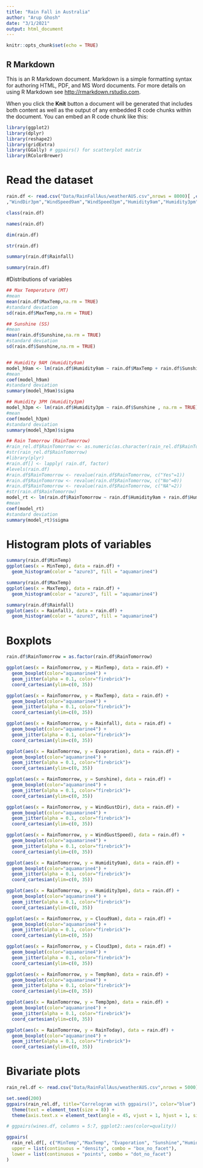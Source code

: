 ```yaml
---
title: "Rain Fall in Australia"
author: "Arup Ghosh"
date: "3/1/2021"
output: html_document
---
```


```r
knitr::opts_chunk$set(echo = TRUE)
```

## R Markdown

This is an R Markdown document. Markdown is a simple formatting syntax for authoring HTML, PDF, and MS Word documents. For more details on using R Markdown see <http://rmarkdown.rstudio.com>.

When you click the **Knit** button a document will be generated that includes both content as well as the output of any embedded R code chunks within the document. You can embed an R code chunk like this:

```r
library(ggplot2)
library(dplyr)
library(reshape2)
library(gridExtra)
library(GGally) # ggpairs() for scatterplot matrix
library(RColorBrewer)
```

# Read the dataset

```r
rain.df <- read.csv("Data/RainFallAus/weatherAUS.csv",nrows = 8000)[ ,c("Location","MinTemp","MaxTemp","Rainfall", "Evaporation", "Sunshine","WindGustDir","WindGustSpeed", "WindDir9am"   
,"WindDir3pm","WindSpeed9am","WindSpeed3pm","Humidity9am","Humidity3pm", "Pressure9am",  "Pressure3pm", "Cloud9am",  "Cloud3pm", "Temp9am","Temp3pm","RainToday","RainTomorrow" )]
```


```r
class(rain.df)
```

```r
names(rain.df)
```

```r
dim(rain.df)
```

```r
str(rain.df)
```

```r
summary(rain.df$Rainfall)
```

```r
summary(rain.df)
```
#Distributions of variables
```r
## Max Temperature (MT)
#mean
mean(rain.df$MaxTemp,na.rm = TRUE)
#standard deviation
sd(rain.df$MaxTemp,na.rm = TRUE)

## Sunshine (SS)
#mean
mean(rain.df$Sunshine,na.rm = TRUE)
#standard deviation
sd(rain.df$Sunshine,na.rm = TRUE)


## Humidity 9AM (Humidity9am)
model_h9am <- lm(rain.df$Humidity9am ~ rain.df$MaxTemp + rain.df$Sunshine , na.rm = TRUE)
#mean
coef(model_h9am)
#standard deviation
summary(model_h9am)$sigma

## Humidity 3PM (Humidity3pm)
model_h3pm <- lm(rain.df$Humidity3pm ~ rain.df$Sunshine , na.rm = TRUE)
#mean
coef(model_h3pm)
#standard deviation
summary(model_h3pm)$sigma

## Rain Tomorrow (RainTomorrow)
#rain_rel.df$RainTomorrow <- as.numeric(as.character(rain_rel.df$RainTomorrow))
#str(rain_rel.df$RainTomorrow)
#library(plyr)
#rain.df[] <- lapply( rain.df, factor)
#levels(rain.df)
#rain.df$RainTomorrow <- revalue(rain.df$RainTomorrow, c("Yes"=1))
#rain.df$RainTomorrow <- revalue(rain.df$RainTomorrow, c("No"=0))
#rain.df$RainTomorrow <- revalue(rain.df$RainTomorrow, c("NA"=2))
#str(rain.df$RainTomorrow)
model_rt <- lm(rain.df$RainTomorrow ~ rain.df$Humidity9am + rain.df$Humidity3pm , na.rm = TRUE)
#mean
coef(model_rt)
#standard deviation
summary(model_rt)$sigma

```





# Histogram plots of variables


```r
summary(rain.df$MinTemp)
ggplot(aes(x = MinTemp), data = rain.df) +
  geom_histogram(color = "azure3", fill = "aquamarine4")
```
```r
summary(rain.df$MaxTemp)
ggplot(aes(x = MaxTemp), data = rain.df) +
  geom_histogram(color = "azure3", fill = "aquamarine4")
```
```r
summary(rain.df$Rainfall)
ggplot(aes(x = Rainfall), data = rain.df) +
  geom_histogram(color = "azure3", fill = "aquamarine4")
```

# Boxplots


```r
rain.df$RainTomorrow = as.factor(rain.df$RainTomorrow)

ggplot(aes(x = RainTomorrow, y = MinTemp), data = rain.df) +
  geom_boxplot(color="aquamarine4") +
  geom_jitter(alpha = 0.1, color="firebrick")+
  coord_cartesian(ylim=c(0, 35))

ggplot(aes(x = RainTomorrow, y = MaxTemp), data = rain.df) +
  geom_boxplot(color="aquamarine4") +
  geom_jitter(alpha = 0.1, color="firebrick")+
  coord_cartesian(ylim=c(0, 35))

ggplot(aes(x = RainTomorrow, y = Rainfall), data = rain.df) +
  geom_boxplot(color="aquamarine4") +
  geom_jitter(alpha = 0.1, color="firebrick")+
  coord_cartesian(ylim=c(0, 35))

ggplot(aes(x = RainTomorrow, y = Evaporation), data = rain.df) +
  geom_boxplot(color="aquamarine4") +
  geom_jitter(alpha = 0.1, color="firebrick")+
  coord_cartesian(ylim=c(0, 35))

ggplot(aes(x = RainTomorrow, y = Sunshine), data = rain.df) +
  geom_boxplot(color="aquamarine4") +
  geom_jitter(alpha = 0.1, color="firebrick")+
  coord_cartesian(ylim=c(0, 35))

ggplot(aes(x = RainTomorrow, y = WindGustDir), data = rain.df) +
  geom_boxplot(color="aquamarine4") +
  geom_jitter(alpha = 0.1, color="firebrick")+
  coord_cartesian(ylim=c(0, 35))

ggplot(aes(x = RainTomorrow, y = WindGustSpeed), data = rain.df) +
  geom_boxplot(color="aquamarine4") +
  geom_jitter(alpha = 0.1, color="firebrick")+
  coord_cartesian(ylim=c(0, 35))

ggplot(aes(x = RainTomorrow, y = Humidity9am), data = rain.df) +
  geom_boxplot(color="aquamarine4") +
  geom_jitter(alpha = 0.1, color="firebrick")+
  coord_cartesian(ylim=c(0, 35))

ggplot(aes(x = RainTomorrow, y = Humidity3pm), data = rain.df) +
  geom_boxplot(color="aquamarine4") +
  geom_jitter(alpha = 0.1, color="firebrick")+
  coord_cartesian(ylim=c(0, 35))

ggplot(aes(x = RainTomorrow, y = Cloud9am), data = rain.df) +
  geom_boxplot(color="aquamarine4") +
  geom_jitter(alpha = 0.1, color="firebrick")+
  coord_cartesian(ylim=c(0, 35))

ggplot(aes(x = RainTomorrow, y = Cloud3pm), data = rain.df) +
  geom_boxplot(color="aquamarine4") +
  geom_jitter(alpha = 0.1, color="firebrick")+
  coord_cartesian(ylim=c(0, 35))

ggplot(aes(x = RainTomorrow, y = Temp9am), data = rain.df) +
  geom_boxplot(color="aquamarine4") +
  geom_jitter(alpha = 0.1, color="firebrick")+
  coord_cartesian(ylim=c(0, 35))

ggplot(aes(x = RainTomorrow, y = Temp3pm), data = rain.df) +
  geom_boxplot(color="aquamarine4") +
  geom_jitter(alpha = 0.1, color="firebrick")+
  coord_cartesian(ylim=c(0, 35))

ggplot(aes(x = RainTomorrow, y = RainToday), data = rain.df) +
  geom_boxplot(color="aquamarine4") +
  geom_jitter(alpha = 0.1, color="firebrick")+
  coord_cartesian(ylim=c(0, 35))

```

# Bivariate plots

```r
rain_rel.df <- read.csv("Data/RainFallAus/weatherAUS.csv",nrows = 5000)[ ,c("MinTemp","MaxTemp", "Evaporation", "Sunshine","Humidity9am","Humidity3pm", "Pressure9am",  "Pressure3pm", "Cloud9am",  "Cloud3pm", "Temp9am","Temp3pm","RainTomorrow" )]

set.seed(200)
ggpairs(rain_rel.df, title="Correlogram with ggpairs()", color="blue") +
  theme(text = element_text(size = 8)) +
  theme(axis.text.x = element_text(angle = 45, vjust = 1, hjust = 1, size = 7))
```


```r
# ggpairs(wines.df, columns = 5:7, ggplot2::aes(color=quality)) 
```

```r
ggpairs(
  rain_rel.df[, c("MinTemp","MaxTemp", "Evaporation", "Sunshine","Humidity9am","Humidity3pm","RainTomorrow")],
  upper = list(continuous = "density", combo = "box_no_facet"),
  lower = list(continuous = "points", combo = "dot_no_facet")
)
```


